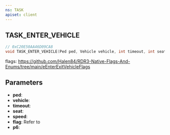```yaml
---
ns: TASK
apiset: client
---
```

## TASK_ENTER_VEHICLE

```c
// 0xC20E50AA46D09CA8
void TASK_ENTER_VEHICLE(Ped ped, Vehicle vehicle, int timeout, int seat, float speed, int flag, Any p6);
```

flags: https://github.com/Halen84/RDR3-Native-Flags-And-Enums/tree/main/eEnterExitVehicleFlags

## Parameters
* **ped**:
* **vehicle**:
* **timeout**:
* **seat**:
* **speed**:
* **flag**: Refer to <Enum name="eEnterExitVehicleFlags" />
* **p6**:
